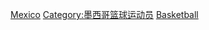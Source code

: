 [[Category:各國奧運籃球運動員|Mexico]]
[[Category:墨西哥篮球运动员|Category:墨西哥篮球运动员]]
[[Category:墨西哥夏季奥运运动员|Basketball]]